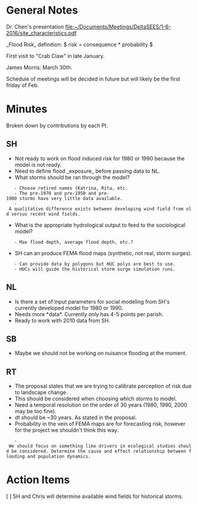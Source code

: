 = General Notes =
Dr. Chen's presentation [[file:~/Documents/Meetings/DeltaSEES/1-6-2016/site_characteristics.pdf]]

_Flood Risk_ definition:
$ risk = consequence * probability $

First visit to "Crab Claw" in late January.

James Morris: March 30th.

Schedule of meetings will be decided in future but will likely be the first friday of Feb.

= Minutes =
Broken down by contributions by each PI.

== SH ==
* Not ready to work on flood induced risk for 1980 or 1990 because the model is not ready.
* Need to define flood _exposure_ before passing data to NL.
* What storms should be ran through the model?
	- Choose retired names (Katrina, Rita, etc.
	- The pre-1970 and pre-1950 and pre-1900 storms have very little data available.
	- A qualitative difference exists between developing wind field from old versus recent wind fields.
* What is the appropriate hydrological output to feed to the sociological model?
	- Max flood depth, average flood depth, etc.?
* SH can an produce FEMA flood maps (synthetic, not real, storm surges).
	- Can provide data by polygons but HUC polys are best to use.
	- HUCs will guide the historical storm surge simulation runs.

== NL ==
* Is there a set of input parameters for social modeling from SH's currently developed model for 1980 or 1990.
* Needs more *data*. Currently only has 4-5 points per parish.
* Ready to work with 2010 data from SH.

== SB ==
* Maybe we should not be working on nuisance flooding at the moment.

== RT ==
* The proposal states that we are trying to calibrate perception of risk due to landscape change.
* This should be considered when choosing which storms to model.
* Need a temporal resolution on the order of 30 years (1980, 1990, 2000 may be too fine).
* dt should be ~30 years. As stated in the proposal.
* Probability in the vein of FEMA maps are for forecasting risk, however for the project we shouldn't think this way.
	- We should focus on something like drivers in ecological studies should be considered. Determine the cause and effect relationship between flooding and population dynamics.

= Action Items =
[ ] SH and Chris will determine available wind fields for historical storms.
